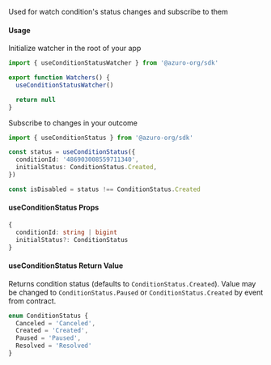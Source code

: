 Used for watch condition's status changes and subscribe to them

#### Usage

Initialize watcher in the root of your app

```ts
import { useConditionStatusWatcher } from '@azuro-org/sdk'

export function Watchers() {
  useConditionStatusWatcher()

  return null
}
```

Subscribe to changes in your outcome

```ts
import { useConditionStatus } from '@azuro-org/sdk'

const status = useConditionStatus({
  conditionId: '486903008559711340',
  initialStatus: ConditionStatus.Created,
})

const isDisabled = status !== ConditionStatus.Created
```

#### useConditionStatus Props

```ts
{
  conditionId: string | bigint
  initialStatus?: ConditionStatus
}
```

#### useConditionStatus Return Value

Returns condition status (defaults to `ConditionStatus.Created`).
Value may be changed to `ConditionStatus.Paused` or `ConditionStatus.Created` by event from contract.

```ts
enum ConditionStatus {
  Canceled = 'Canceled',
  Created = 'Created',
  Paused = 'Paused',
  Resolved = 'Resolved'
}
```
